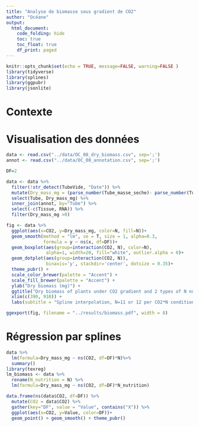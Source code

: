 ```yaml
---
title: "Analyse de biomasse sous gradient de CO2"
author: "Océane"
output: 
  html_document:
    code_folding: hide
    toc: true
    toc_float: true
    df_print: paged
---
```




```r
knitr::opts_chunk$set(echo = TRUE, message=FALSE, warning=FALSE )
library(tidyverse)
library(splines)
library(ggpubr)
library(jsonlite)
```


# Contexte



# Visualisation des données

```r
data <- read.csv("../data/OC_08_dry_biomass.csv", sep=';')
annot <- read.csv("../data/OC_08_annotation.csv", sep=';')

DF=2

data <- data %>%
  filter(!str_detect(TubeVide, "Date")) %>%
  mutate(Dry_mass_mg = (parse_number(Tube_masse_seche)- parse_number(TubeVide))*1000) %>%
  select(Tube, Dry_mass_mg) %>% 
  inner_join(annot, by="Tube") %>%
  select(-c(Tissue, RNA)) %>%
  filter(Dry_mass_mg >0)

fig <- data %>%
  ggplot(aes(x=CO2, y=Dry_mass_mg, color=N, fill=N))+
  geom_smooth(method = "lm", se = T, size = 1, alpha=0.3,
              formula = y ~ ns(x, df=DF))+
  geom_boxplot(aes(group=interaction(CO2, N), color=N), 
               alpha=1, width=20, fill="white", outlier.alpha = 0)+
  geom_dotplot(aes(group=interaction(CO2, N)),
               binaxis='y', stackdir='center', dotsize = 0.35)+ 
  theme_pubr() + 
  scale_color_brewer(palette = "Accent") + 
  scale_fill_brewer(palette = "Accent") + 
  ylab("Dry biomass (mg)") +
  ggtitle("Dry biomass of plants under CO2 gradient and 2 types of N nutrition")+
  xlim(c(390, 910)) +
  labs(subtitle = "Spline interpolation, N=11 or 12 per CO2*N condition")

ggexport(fig, filename = "../results/biomass.pdf", width = 8)
```

# Régression par splines

```r
data %>%
  lm(formula=Dry_mass_mg ~ ns(CO2, df=DF)*N)%>%
  summary()
library(texreg)
lm_biomass <- data %>%
  rename(N_nutrition = N) %>%
  lm(formula=Dry_mass_mg ~ ns(CO2, df=DF)*N_nutrition)


```


```r
data.frame(ns(data$CO2, df=DF)) %>%
  mutate(CO2 = data$CO2) %>%
  gather(key="DF", value = "Value", contains("X")) %>%
  ggplot(aes(x=CO2, y=Value, color=DF))+
  geom_point() + geom_smooth() + theme_pubr()
```



